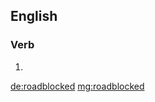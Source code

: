==English==

===Verb===
{{head|en|verb form}}

# {{en-past of|roadblock}}

[[de:roadblocked]]
[[mg:roadblocked]]